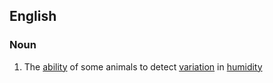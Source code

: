 ==English==

===Noun===
{{en-noun|-}}

# {{lb|en|biology}} The [[ability]] of some animals to detect [[variation]] in [[humidity]]
